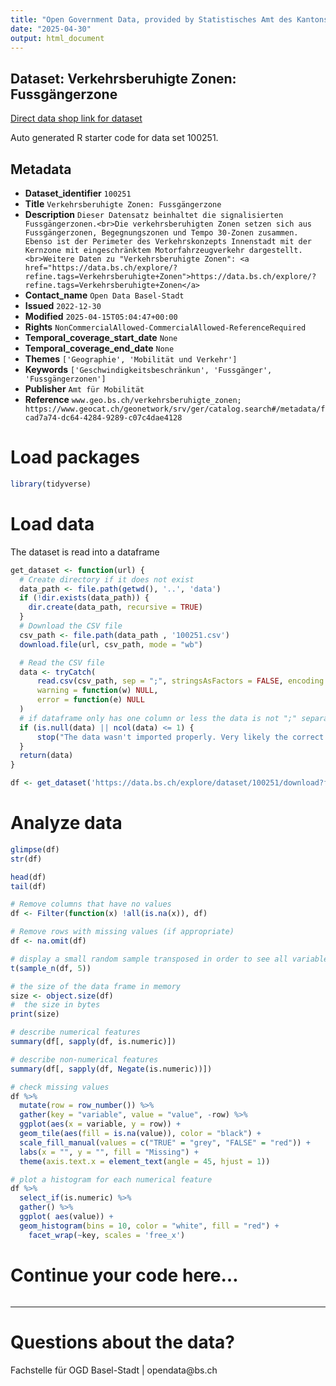 ```yaml
---
title: "Open Government Data, provided by Statistisches Amt des Kantons Basel-Stadt - Fachstelle OGD"
date: "2025-04-30"
output: html_document
---
```


## Dataset: Verkehrsberuhigte Zonen: Fussgängerzone

[Direct data shop link for dataset](https://data.bs.ch/explore/dataset/100251)

Auto generated R starter code for data set 100251.

## Metadata

- **Dataset_identifier** `100251`
- **Title** `Verkehrsberuhigte Zonen: Fussgängerzone`
- **Description** `Dieser Datensatz beinhaltet die signalisierten Fussgängerzonen.<br>Die verkehrsberuhigten Zonen setzen sich aus Fussgängerzonen, Begegnungszonen und Tempo 30-Zonen zusammen. Ebenso ist der Perimeter des Verkehrskonzepts Innenstadt mit der Kernzone mit eingeschränktem Motorfahrzeugverkehr dargestellt.<br>Weitere Daten zu "Verkehrsberuhigte Zonen": <a href="https://data.bs.ch/explore/?refine.tags=Verkehrsberuhigte+Zonen">https://data.bs.ch/explore/?refine.tags=Verkehrsberuhigte+Zonen</a>`
- **Contact_name** `Open Data Basel-Stadt`
- **Issued** `2022-12-30`
- **Modified** `2025-04-15T05:04:47+00:00`
- **Rights** `NonCommercialAllowed-CommercialAllowed-ReferenceRequired`
- **Temporal_coverage_start_date** `None`
- **Temporal_coverage_end_date** `None`
- **Themes** `['Geographie', 'Mobilität und Verkehr']`
- **Keywords** `['Geschwindigkeitsbeschränkun', 'Fussgänger', 'Fussgängerzonen']`
- **Publisher** `Amt für Mobilität`
- **Reference** `www.geo.bs.ch/verkehrsberuhigte_zonen; https://www.geocat.ch/geonetwork/srv/ger/catalog.search#/metadata/fcad7a74-dc64-4284-9289-c07c4dae4128`


# Load packages

```r

library(tidyverse)
```

# Load data

The dataset is read into a dataframe

```r
get_dataset <- function(url) {
  # Create directory if it does not exist
  data_path <- file.path(getwd(), '..', 'data')
  if (!dir.exists(data_path)) {
    dir.create(data_path, recursive = TRUE)
  }
  # Download the CSV file
  csv_path <- file.path(data_path , '100251.csv')
  download.file(url, csv_path, mode = "wb")

  # Read the CSV file
  data <- tryCatch(
      read.csv(csv_path, sep = ";", stringsAsFactors = FALSE, encoding = "UTF-8"),
      warning = function(w) NULL,
      error = function(e) NULL
  )
  # if dataframe only has one column or less the data is not ";" separated
  if (is.null(data) || ncol(data) <= 1) {
      stop("The data wasn't imported properly. Very likely the correct separator couldn't be found.\nPlease check the dataset manually and adjust the code.")
  }
  return(data)
}
```

```r

df <- get_dataset('https://data.bs.ch/explore/dataset/100251/download?format=csv&timezone=Europe%2FZurich')

```

# Analyze data

```r

glimpse(df)
str(df)

head(df)
tail(df)

```

```r
# Remove columns that have no values
df <- Filter(function(x) !all(is.na(x)), df)

# Remove rows with missing values (if appropriate)
df <- na.omit(df)
```

```r
# display a small random sample transposed in order to see all variables
t(sample_n(df, 5))
```

```r
# the size of the data frame in memory
size <- object.size(df)
#  the size in bytes
print(size)
```

```r
# describe numerical features
summary(df[, sapply(df, is.numeric)])
```

```r
# describe non-numerical features
summary(df[, sapply(df, Negate(is.numeric))])
```

```r
# check missing values
df %>%
  mutate(row = row_number()) %>%
  gather(key = "variable", value = "value", -row) %>%
  ggplot(aes(x = variable, y = row)) +
  geom_tile(aes(fill = is.na(value)), color = "black") +
  scale_fill_manual(values = c("TRUE" = "grey", "FALSE" = "red")) +
  labs(x = "", y = "", fill = "Missing") +
  theme(axis.text.x = element_text(angle = 45, hjust = 1))
```

```r
# plot a histogram for each numerical feature
df %>%
  select_if(is.numeric) %>%
  gather() %>%
  ggplot( aes(value)) +
  geom_histogram(bins = 10, color = "white", fill = "red") +
    facet_wrap(~key, scales = 'free_x')
```

# Continue your code here...

```r

```
------------------------------------------------------------------------

# Questions about the data?

Fachstelle für OGD Basel-Stadt | opendata@bs.ch
